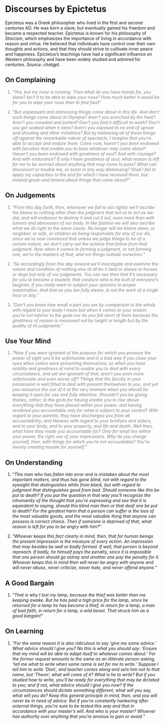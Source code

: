 # Discourses by Epictetus

Epictetus was a Greek philosopher who lived in the first and second centuries AD. He was born a slave, but eventually gained his freedom and became a respected teacher. Epictetus is known for his philosophy of Stoicism, which emphasizes the importance of living in accordance with reason and virtue. He believed that individuals have control over their own thoughts and actions, and that they should strive to cultivate inner peace and happiness. Epictetus's teachings have had a significant influence on Western philosophy and have been widely studied and admired for centuries. *Source: chatgpt.*

## On Complaining

::: {style="color: gray"}
1. "*Yes, but my nose is running. Then what do you have hands for, you slave? Isn't it to be able to wipe your nose? How much better it would be for you to wipe your nose than to find fault*"
:::

::: {style="color: gray"}
2. "*But unpleasant and distressing things come about in this life. And don't such things come about at Olympia? Aren't you scorched by the heat? Aren't you crowded and jostled? Don't you find it difficult to wash? Don't you get soaked when it rains? Aren't you exposed to no end of uproar and shouting and other irritations? But by balancing all of these things off against the remarkable nature of spectacle, I imagine that you're able to accept and endure them. Come now, haven't you been endowed with faculties that enable you to bear whatever may come about? Haven't you been endowed with greatness of soul? And with courage? And with endurance? If only I have greatness of soul, what reason is left for me to be worried about anything that may come to pass? What can disconcert or trouble me, or seem in any way distressing? Shall I fail to apply my capacities to the end for which I have received them, but instead groan and lament about things that come about?*"
:::

## On Judgements

::: {style="color: gray"}
1. "*From this day forth, then, whenever we fail to act rightly we'll ascribe the blame to nothing other than the judgment that led us to act as we did, and will endeavor to destroy it and cut it out, even more than with tumors and abscesses of our body. In like fashion we will also ascribe what we do right to the same cause. No longer will we blame slave, or neighbor, or wife, or children as being responsible for any of our ills, since we're now convinced that unless we judge things to be of a certain nature, we don't carry out the actions that follow from that judgment. Now when it comes to forming a judgment, or not forming one, we're the masters of that, and not things outside ourselves.*"
:::

::: {style="color: gray"}
2. "*So accordingly from this day onward we'll investigate and examine the nature and condition of nothing else at all be it land or slaves or horses or dogs but only of our judgments. You can see then that it's necessary for you to become a student, that creature who is the butt of everyone's laughter, if you really want to subject your opinions to proper examination. And that as you are fully aware, is not the work of a single hour or day.*"
:::

::: {style="color: gray"}
3. "*Don't you know how small a part you are by comparison to the whole with regard to your body I mean but when it comes to your reason you're not inferior to the gods nor do you fall short of them because the greatness of reason is measured not by height or length but by the quality of its judgments.*"
:::

## Use Your Mind

::: {style="color: gray"}
1. "*Now if you were ignorant of the purpose for which you possess the power of sight you'd be unfortunate and in a bad way if you close your eyes when colors were presenting themselves; so when you have nobility and greatness of mind to enable you to deal with every circumstance, and yet are ignorant of that, aren't you even more unfortunate and even worse off? Things that the faculty in your possession is well fitted to deal with present themselves to you, and yet you renounce the use of it at the very moment when you should be keeping it open for use and fully attentive. Shouldn't you be giving thanks, rather, to the gods for having enable you to rise above everything that they have placed within your power, and having rendered you accountable only for what is subject to your control? With regard to your parents, they have discharged you from all accountability; and likewise with regard to your brothers and sisters, and to your body, and to your property, and life and death. Well then, what have they made you accountable for? Only for what lies within your power, the right use of your impressions. Why do you charge yourself, then, with things for which you're not accountable? You're merely creating trouble for yourself.*"
:::

## On Understanding

1. "*This man who has fallen into error and is mistaken about the most important matters, and thus has gone blind, not with regard to the eyesight that distinguishes white from black, but with regard to judgment that distinguishes good from bad. Should someone like this be put to death? If you put the question in that way you'll recognize the inhumanity of the thought that you're expressing and see that it is equivalent to saying, should this blind man then or that deaf one be put to death? For the greatest harm that a person can suffer is the loss of the most valuable goods, and the most valuable thing that anyone can possess is correct choice. Then if someone is deprived of that, what reason is left for you to be angry with him?*"

2. "*Whoever keeps this fact clearly in mind, then, that for human beings the present impression is the measure of every action. An impression that may besides be well or badly formed. If well, that person is beyond reproach. If badly, he himself pays the penalty, since it is impossible that one person should go astray and another one pay the penalty for it. Whoever keeps this in mind then will never be angry with anyone and will never abuse, never criticize, never hate, and never offend anyone.*"

## A Good Bargain

1. "*That is why I lost my lamp, because the thief was better than me keeping awake. But he has paid a high price for the lamp, since he returned for a lamp he has become a thief, in return for a lamp, a man of bad faith, in return for a lamp, a wild beast. That struck him as a good bargain!*"

## On Learning

1. "*For the same reason it is also ridiculous to say 'give me some advice.' What advice should I give you? No this is what you should say: 'Ensure that my mind will be able to adapt itself to whatever comes about.' For the former request amounts to the same as an illiterate person asking, 'tell me what to write when some name is set for me to write.' Suppose I tell him to write 'Dion', and teacher comes along and sets him not to that name, but 'Theon', what will come of it? What is he to write? But if you studied how to write, you'll be ready for everything that may be dictated to you; and if not, what advice should I give you now? If the circumstances should dictate something different, what will you say, what will you do? Keep this general principle in mind, then, and you will never be in need of advice. But if you're constantly hankering after external things, you're sure to be tested this way and that in accordance with your master's will. And who is your master? Whoever has authority over anything that you're anxious to gain or avoid.*"
